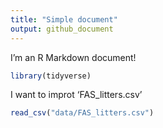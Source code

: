 ```yaml
---
title: "Simple document"
output: github_document
---
```


I'm an R Markdown document! 

```r
library(tidyverse)
```

I want to improt 'FAS_litters.csv'

```r
read_csv("data/FAS_litters.csv")
```